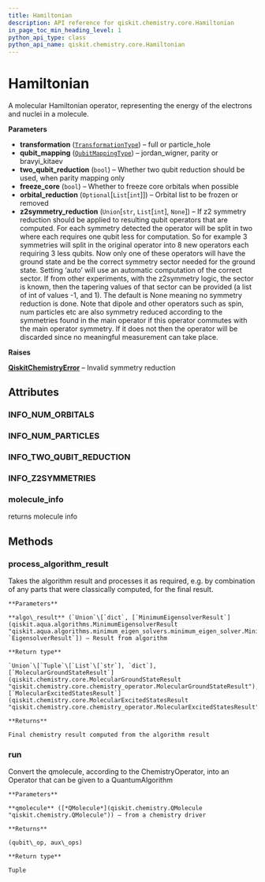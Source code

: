 ```yaml
---
title: Hamiltonian
description: API reference for qiskit.chemistry.core.Hamiltonian
in_page_toc_min_heading_level: 1
python_api_type: class
python_api_name: qiskit.chemistry.core.Hamiltonian
---
```


# Hamiltonian

<Class id="qiskit.chemistry.core.Hamiltonian" isDedicatedPage={true} github="https://github.com/qiskit-community/qiskit-aqua/tree/stable/0.7/qiskit/chemistry/core/hamiltonian.py" signature="Hamiltonian(transformation=TransformationType.FULL, qubit_mapping=QubitMappingType.PARITY, two_qubit_reduction=True, freeze_core=False, orbital_reduction=None, z2symmetry_reduction=None)">
  A molecular Hamiltonian operator, representing the energy of the electrons and nuclei in a molecule.

  **Parameters**

  *   **transformation** ([`TransformationType`](qiskit.chemistry.core.TransformationType "qiskit.chemistry.core.hamiltonian.TransformationType")) – full or particle\_hole
  *   **qubit\_mapping** ([`QubitMappingType`](qiskit.chemistry.core.QubitMappingType "qiskit.chemistry.core.hamiltonian.QubitMappingType")) – jordan\_wigner, parity or bravyi\_kitaev
  *   **two\_qubit\_reduction** (`bool`) – Whether two qubit reduction should be used, when parity mapping only
  *   **freeze\_core** (`bool`) – Whether to freeze core orbitals when possible
  *   **orbital\_reduction** (`Optional`\[`List`\[`int`]]) – Orbital list to be frozen or removed
  *   **z2symmetry\_reduction** (`Union`\[`str`, `List`\[`int`], `None`]) – If z2 symmetry reduction should be applied to resulting qubit operators that are computed. For each symmetry detected the operator will be split in two where each requires one qubit less for computation. So for example 3 symmetries will split in the original operator into 8 new operators each requiring 3 less qubits. Now only one of these operators will have the ground state and be the correct symmetry sector needed for the ground state. Setting ‘auto’ will use an automatic computation of the correct sector. If from other experiments, with the z2symmetry logic, the sector is known, then the tapering values of that sector can be provided (a list of int of values -1, and 1). The default is None meaning no symmetry reduction is done. Note that dipole and other operators such as spin, num particles etc are also symmetry reduced according to the symmetries found in the main operator if this operator commutes with the main operator symmetry. If it does not then the operator will be discarded since no meaningful measurement can take place.

  **Raises**

  [**QiskitChemistryError**](qiskit.chemistry.QiskitChemistryError "qiskit.chemistry.QiskitChemistryError") – Invalid symmetry reduction

  ## Attributes

  ### INFO\_NUM\_ORBITALS

  <Attribute id="qiskit.chemistry.core.Hamiltonian.INFO_NUM_ORBITALS" signature="= 'num_orbitals'" />

  ### INFO\_NUM\_PARTICLES

  <Attribute id="qiskit.chemistry.core.Hamiltonian.INFO_NUM_PARTICLES" signature="= 'num_particles'" />

  ### INFO\_TWO\_QUBIT\_REDUCTION

  <Attribute id="qiskit.chemistry.core.Hamiltonian.INFO_TWO_QUBIT_REDUCTION" signature="= 'two_qubit_reduction'" />

  ### INFO\_Z2SYMMETRIES

  <Attribute id="qiskit.chemistry.core.Hamiltonian.INFO_Z2SYMMETRIES" signature="= 'z2symmetries'" />

  ### molecule\_info

  <Attribute id="qiskit.chemistry.core.Hamiltonian.molecule_info" name="molecule_info">
    returns molecule info
  </Attribute>

  ## Methods

  ### process\_algorithm\_result

  <Function id="qiskit.chemistry.core.Hamiltonian.process_algorithm_result" name="process_algorithm_result" signature="Hamiltonian.process_algorithm_result(algo_result)">
    Takes the algorithm result and processes it as required, e.g. by combination of any parts that were classically computed, for the final result.

    **Parameters**

    **algo\_result** (`Union`\[`dict`, [`MinimumEigensolverResult`](qiskit.aqua.algorithms.MinimumEigensolverResult "qiskit.aqua.algorithms.minimum_eigen_solvers.minimum_eigen_solver.MinimumEigensolverResult"), `EigensolverResult`]) – Result from algorithm

    **Return type**

    `Union`\[`Tuple`\[`List`\[`str`], `dict`], [`MolecularGroundStateResult`](qiskit.chemistry.core.MolecularGroundStateResult "qiskit.chemistry.core.chemistry_operator.MolecularGroundStateResult"), [`MolecularExcitedStatesResult`](qiskit.chemistry.core.MolecularExcitedStatesResult "qiskit.chemistry.core.chemistry_operator.MolecularExcitedStatesResult")]

    **Returns**

    Final chemistry result computed from the algorithm result
  </Function>

  ### run

  <Function id="qiskit.chemistry.core.Hamiltonian.run" name="run" signature="Hamiltonian.run(qmolecule)">
    Convert the qmolecule, according to the ChemistryOperator, into an Operator that can be given to a QuantumAlgorithm

    **Parameters**

    **qmolecule** ([*QMolecule*](qiskit.chemistry.QMolecule "qiskit.chemistry.QMolecule")) – from a chemistry driver

    **Returns**

    (qubit\_op, aux\_ops)

    **Return type**

    Tuple
  </Function>
</Class>


